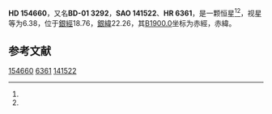 {{Starbox begin
| name = HD 154660
}}
{{Starbox observe
| epoch = [[J2000.0|J2000.0]]
| constell = {{星座名待查}}<ref name=SIMBAD>{{cite web
 | url=http://simbad.u-strasbg.fr/simbad/sim-id?Ident=HR+6361
 | title =Pulsating variable Star
 | publisher=Centre de Données astronomiques de Strasbourg
 | work=SIMBAD
 | accessdate=2012-07-13}}</ref><ref name=DATA>{{cite web
 | url=http://vizier.u-strasbg.fr/viz-bin/VizieR-5?-out.add=.&-source=5050&-corr=PK=HR&-out.max=9999&HR=6361
 | title=VizieR Detailed Page
 | accessdate=2012-07-13
 | archive-date=2019-02-16
 | archive-url=https://web.archive.org/web/20190216090130/http://vizier.u-strasbg.fr/viz-bin/VizieR-5?-out.add=.&-source=5050&-corr=PK=HR&-out.max=9999&HR=6361
 | dead-url=no
 }}</ref>
| 星官 = 
| ra = {{RA|17|6|52.9}}<ref name=SIMBAD /><ref name=DATA />
| dec = {{DEC|-1|39|23}}<ref name=SIMBAD /><ref name=DATA />
| appmag_v = 6.38<ref name=SIMBAD /><ref name=DATA />
}}
{{Starbox character
| class = A9V<ref name=SIMBAD /><ref name=DATA />
| b-v = 0.2<ref name=SIMBAD /><ref name=DATA />
| u-b = 0.1<ref name=SIMBAD /><ref name=DATA />
| r-i = <ref name=SIMBAD /><ref name=DATA />
| variable = 
}}
{{Starbox astrometry
| radial_v = 0.1
| prop_mo_ra = 7
| parallax = 
| p_error = 
}}
{{Starbox catalog
| names =BD-01 3292，[[SAO星表|SAO]] 141522，[[HD星表|HD]] 154660，[[HR星表|HR]] 6361}}
{{Starbox reference |Simbad=HR+6361}}
{{Starbox end}}

'''HD 154660'''，又名'''BD-01 3292'''，'''SAO 141522'''、'''HR 6361'''，是一颗恒星<ref name=SIMBAD /><ref name=DATA />，视星等为6.38，位于[[銀道座標系|銀經]]18.76，[[銀道座標系|銀緯]]22.26，其[[B1900.0|B1900.0]]坐标为赤經{{RA|17|1|41.7}}，赤緯{{DEC|-1|22.26|17}}。

== 参考文献 ==
{{reflist}}

{{star-stub}}

[[Category:HD和HDE天體|154660]]
[[Category:HR天體|6361]]
[[Category:SAO天體|141522]]
